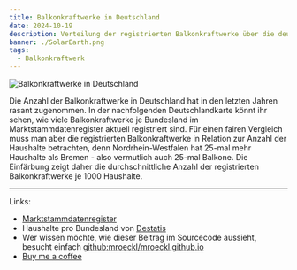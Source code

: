 ```yaml
---
title: Balkonkraftwerke in Deutschland
date: 2024-10-19
description: Verteilung der registrierten Balkonkraftwerke über die deutschen Bundesländer
banner: ./SolarEarth.png
tags:
  - Balkonkraftwerk
---
```


![Balkonkraftwerke in Deutschland](./SolarEarth.png)

Die Anzahl der Balkonkraftwerke in Deutschland hat in den letzten Jahren rasant zugenommen.
In der nachfolgenden Deutschlandkarte könnt ihr sehen, wie viele Balkonkraftwerke je Bundesland im Marktstammdatenregister aktuell registriert sind.
Für einen fairen Vergleich muss man aber die registrierten Balkonkraftwerke in Relation zur Anzahl der Haushalte betrachten, denn Nordrhein-Westfalen hat 25-mal mehr Haushalte als Bremen - also vermutlich auch 25-mal Balkone.
Die Einfärbung zeigt daher die durchschnittliche Anzahl der registrierten Balkonkraftwerke je 1000 Haushalte.


<BalconysolarGeoStats />

---

Links:

- [Marktstammdatenregister](https://www.marktstammdatenregister.de/MaStR/Einheit/Einheiten/OeffentlicheEinheitenuebersicht)
- Haushalte pro Bundesland von [Destatis](https://www.destatis.de/DE/Themen/Gesellschaft-Umwelt/Bevoelkerung/Haushalte-Familien/Tabellen/1-2-privathaushalte-bundeslaender.html)
- Wer wissen möchte, wie dieser Beitrag im Sourcecode aussieht, besucht einfach [github:mroeckl/mroeckl.github.io](https://github.com/mroeckl/mroeckl.github.io/tree/master/content/posts/2023/10/06)
- [Buy me a coffee](https://www.buymeacoffee.com/mroeckl)
